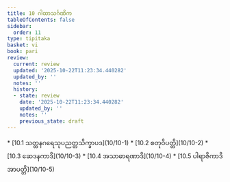 ```yaml
---
title: 10 ဂါထာသင်္ဂဏိက
tableOfContents: false
sidebar:
  order: 11
type: tipitaka
basket: vi
book: pari
review:
  current: review
  updated: '2025-10-22T11:23:34.440282'
  updated_by: ''
  notes: ''
  history:
  - state: review
    date: '2025-10-22T11:23:34.440282'
    updated_by: ''
    notes: ''
    previous_state: draft
---
```



<ReviewStatus review={frontmatter.review} showDetails={true} />

<HypothesisAnnotation frontmatter={frontmatter} />

<DynamicBreadcrumb />



<TableOfContents book="pari" section="10">
* [10.1 သတ္တနဂရေသုပညတ္တသိက္ခာပဒ](10/10-1)
* [10.2 စတုဝိပတ္တိ](10/10-2)
* [10.3 ဆေဒနကာဒိ](10/10-3)
* [10.4 အသာဓာရဏာဒိ](10/10-4)
* [10.5 ပါရာဇိကာဒိအာပတ္တိ](10/10-5)
</TableOfContents>